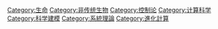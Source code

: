 {{Commons cat|Artificial intelligence}}
{{catmain}}

[[Category:生命|Category:生命]]
[[Category:非传统生物‎|Category:非传统生物‎]]
[[Category:控制论|Category:控制论]]
[[Category:计算科学|Category:计算科学]]
[[Category:科学建模|Category:科学建模]]
[[Category:系統理論|Category:系統理論]]
[[Category:進化計算|Category:進化計算]]